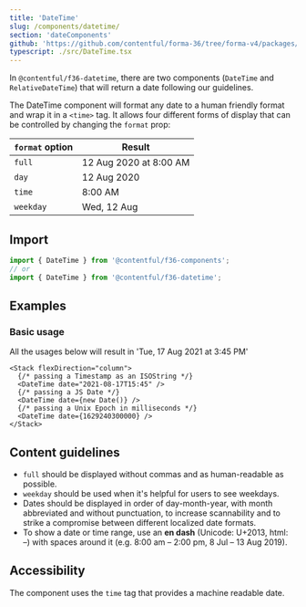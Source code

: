 ```yaml
---
title: 'DateTime'
slug: /components/datetime/
section: 'dateComponents'
github: 'https://github.com/contentful/forma-36/tree/forma-v4/packages/components/datetime'
typescript: ./src/DateTime.tsx
---
```



In `@contentful/f36-datetime`, there are two components (`DateTime` and `RelativeDateTime`) that will return a date following our guidelines.

The DateTime component will format any date to a human friendly format and wrap it in a `<time>` tag.
It allows four different forms of display that can be controlled by changing the `format` prop:

| `format` option | Result                 |
| --------------- | ---------------------- |
| `full`          | 12 Aug 2020 at 8:00 AM |
| `day`           | 12 Aug 2020            |
| `time`          | 8:00 AM                |
| `weekday`       | Wed, 12 Aug            |

## Import

```jsx static=true
import { DateTime } from '@contentful/f36-components';
// or
import { DateTime } from '@contentful/f36-datetime';
```

## Examples

### Basic usage

All the usages below will result in 'Tue, 17 Aug 2021 at 3:45 PM'

```tsx
<Stack flexDirection="column">
  {/* passing a Timestamp as an ISOString */}
  <DateTime date="2021-08-17T15:45" />
  {/* passing a JS Date */}
  <DateTime date={new Date()} />
  {/* passing a Unix Epoch in milliseconds */}
  <DateTime date={1629240300000} />
</Stack>
```

<PropsHeading storybookPath="/story/components-datetime" />

<Props of="DateTime" />

## Content guidelines

- `full` should be displayed without commas and as human-readable as possible.
- `weekday` should be used when it's helpful for users to see weekdays.
- Dates should be displayed in order of day-month-year, with month abbreviated and without punctuation,
  to increase scannability and to strike a compromise between different localized date formats.
- To show a date or time range, use an **en dash** (Unicode: U+2013, html: &ndash;) with spaces around it (e.g. 8:00 am – 2:00 pm, 8 Jul – 13 Aug 2019).

## Accessibility

The component uses the `time` tag that provides a machine readable date.
